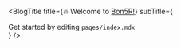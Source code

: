 
<PageTitle title='Welcome to Bon5R!'/>

<BlogTitle title={<span>🔥 Welcome to <a href="https://bon5r.com">Bon5R!</a></span>}
           subTitle={<div>Get started by editing <code>pages/index.mdx</code></div>}
/>

<Post
  title='Hello World!'
  date='3/14/15'
  description='This is an example post, demonstrating the power
  of Bon5R. It displays some features that are included in this project.'
  href='/hello-world'
/>
